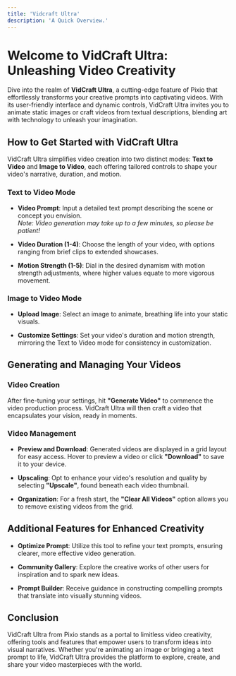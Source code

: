 ---
title: 'Vidcraft Ultra'
description: 'A Quick Overview.'
---

# Welcome to VidCraft Ultra: Unleashing Video Creativity

Dive into the realm of **VidCraft Ultra**, a cutting-edge feature of Pixio that effortlessly transforms your creative prompts into captivating videos. With its user-friendly interface and dynamic controls, VidCraft Ultra invites you to animate static images or craft videos from textual descriptions, blending art with technology to unleash your imagination.

## How to Get Started with VidCraft Ultra

VidCraft Ultra simplifies video creation into two distinct modes: **Text to Video** and **Image to Video**, each offering tailored controls to shape your video's narrative, duration, and motion.

### Text to Video Mode
- **Video Prompt**: Input a detailed text prompt describing the scene or concept you envision.  
  _Note: Video generation may take up to a few minutes, so please be patient!_

- **Video Duration (1-4)**: Choose the length of your video, with options ranging from brief clips to extended showcases.

- **Motion Strength (1-5)**: Dial in the desired dynamism with motion strength adjustments, where higher values equate to more vigorous movement.

### Image to Video Mode
- **Upload Image**: Select an image to animate, breathing life into your static visuals.

- **Customize Settings**: Set your video's duration and motion strength, mirroring the Text to Video mode for consistency in customization.

## Generating and Managing Your Videos

### Video Creation
After fine-tuning your settings, hit **"Generate Video"** to commence the video production process. VidCraft Ultra will then craft a video that encapsulates your vision, ready in moments.

### Video Management
- **Preview and Download**: Generated videos are displayed in a grid layout for easy access. Hover to preview a video or click **"Download"** to save it to your device.

- **Upscaling**: Opt to enhance your video's resolution and quality by selecting **"Upscale"**, found beneath each video thumbnail.

- **Organization**: For a fresh start, the **"Clear All Videos"** option allows you to remove existing videos from the grid.

## Additional Features for Enhanced Creativity

- **Optimize Prompt**: Utilize this tool to refine your text prompts, ensuring clearer, more effective video generation.

- **Community Gallery**: Explore the creative works of other users for inspiration and to spark new ideas.

- **Prompt Builder**: Receive guidance in constructing compelling prompts that translate into visually stunning videos.

## Conclusion

VidCraft Ultra from Pixio stands as a portal to limitless video creativity, offering tools and features that empower users to transform ideas into visual narratives. Whether you're animating an image or bringing a text prompt to life, VidCraft Ultra provides the platform to explore, create, and share your video masterpieces with the world.
